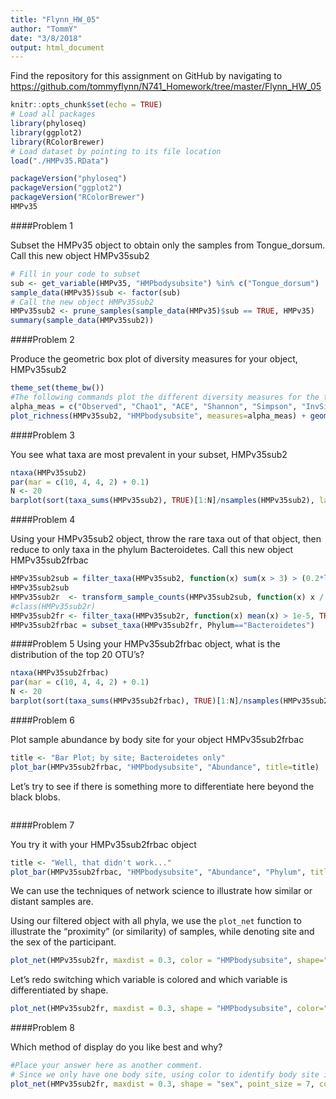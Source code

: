 ```yaml
---
title: "Flynn_HW_05"
author: "TommY"
date: "3/8/2018"
output: html_document
---
```

Find the repository for this assignment on GitHub by navigating to <https://github.com/tommyflynn/N741_Homework/tree/master/Flynn_HW_05>
```r
knitr::opts_chunk$set(echo = TRUE)
# Load all packages
library(phyloseq)
library(ggplot2) 
library(RColorBrewer)
# Load dataset by pointing to its file location
load("./HMPv35.RData")
```

```r
packageVersion("phyloseq")
packageVersion("ggplot2")
packageVersion("RColorBrewer")
HMPv35
```

####Problem 1

Subset the HMPv35 object to obtain only the samples from Tongue_dorsum. Call this new object HMPv35sub2

```r
# Fill in your code to subset
sub <- get_variable(HMPv35, "HMPbodysubsite") %in% c("Tongue_dorsum")
sample_data(HMPv35)$sub <- factor(sub)
# Call the new object HMPv35sub2
HMPv35sub2 <- prune_samples(sample_data(HMPv35)$sub == TRUE, HMPv35)
summary(sample_data(HMPv35sub2))
```


####Problem 2

Produce the geometric box plot of diversity measures for your object, HMPv35sub2
```r
theme_set(theme_bw())
#The following commands plot the different diversity measures for the two different body sites.
alpha_meas = c("Observed", "Chao1", "ACE", "Shannon", "Simpson", "InvSimpson")
plot_richness(HMPv35sub2, "HMPbodysubsite", measures=alpha_meas) + geom_boxplot(data=p$data, aes(x=HMPbodysubsite, y=value), alpha=0.1)
```


####Problem 3

You see what taxa are most prevalent in your subset, HMPv35sub2

```r
ntaxa(HMPv35sub2)
par(mar = c(10, 4, 4, 2) + 0.1) 
N <- 20
barplot(sort(taxa_sums(HMPv35sub2), TRUE)[1:N]/nsamples(HMPv35sub2), las=2)
```



####Problem 4

Using your HMPv35sub2 object, throw the rare taxa out of that object, then reduce to only taxa in the phylum Bacteroidetes. Call this new object HMPv35sub2frbac 

```r
HMPv35sub2sub = filter_taxa(HMPv35sub2, function(x) sum(x > 3) > (0.2*length(x)), TRUE)
HMPv35sub2sub
HMPv35sub2r  <- transform_sample_counts(HMPv35sub2sub, function(x) x / sum(x))
#class(HMPv35sub2r)
HMPv35sub2fr <- filter_taxa(HMPv35sub2r, function(x) mean(x) > 1e-5, TRUE)
HMPv35sub2frbac = subset_taxa(HMPv35sub2fr, Phylum=="Bacteroidetes")
```


####Problem 5
Using your HMPv35sub2frbac object, what is the distribution of the top 20 OTU's?

```r
ntaxa(HMPv35sub2frbac)
par(mar = c(10, 4, 4, 2) + 0.1)
N <- 20
barplot(sort(taxa_sums(HMPv35sub2frbac), TRUE)[1:N]/nsamples(HMPv35sub2frbac), las=2)
```


####Problem 6

Plot sample abundance by body site for your object HMPv35sub2frbac

```r
title <- "Bar Plot; by site; Bacteroidetes only"
plot_bar(HMPv35sub2frbac, "HMPbodysubsite", "Abundance", title=title)
```


Let's try to see if there is something more to differentiate here beyond the black blobs.

```r



```

####Problem 7

You try it with your HMPv35sub2frbac object

```r
title <- "Well, that didn't work..."
plot_bar(HMPv35sub2frbac, "HMPbodysubsite", "Abundance", "Phylum", title=title)
```


We can use the techniques of network science to illustrate how similar or distant samples are.

Using our filtered object with all phyla, we use the `plot_net` function to illustrate the "proximity" (or similarity) of samples, while denoting site and the sex of the participant.

```r
plot_net(HMPv35sub2fr, maxdist = 0.3, color = "HMPbodysubsite", shape="sex")
```

Let's redo switching which variable is colored and which variable is differentiated by shape.

```r
plot_net(HMPv35sub2fr, maxdist = 0.3, shape = "HMPbodysubsite", color="sex")
```
####Problem 8

Which method of display do you like best and why?

```r
#Place your answer here as another comment.
# Since we only have one body site, using color to identify body site is not beneficial. Therefore, in this case, I prefer the latter method because it highlights the only differentiating node characteristic in the graph, sex. However, if we had two body sites, it would likely be more beneficial to differentiate body site by color, since that would likely be our variable of interest. In our current, single body site data subset, we could use both shape AND color to make the sex characteristic really pop out. Then, to improve the aesthetics, let's make the nodes larger, and organize it into a circle.
plot_net(HMPv35sub2fr, maxdist = 0.3, shape = "sex", point_size = 7, color="sex", laymeth="circle")
```